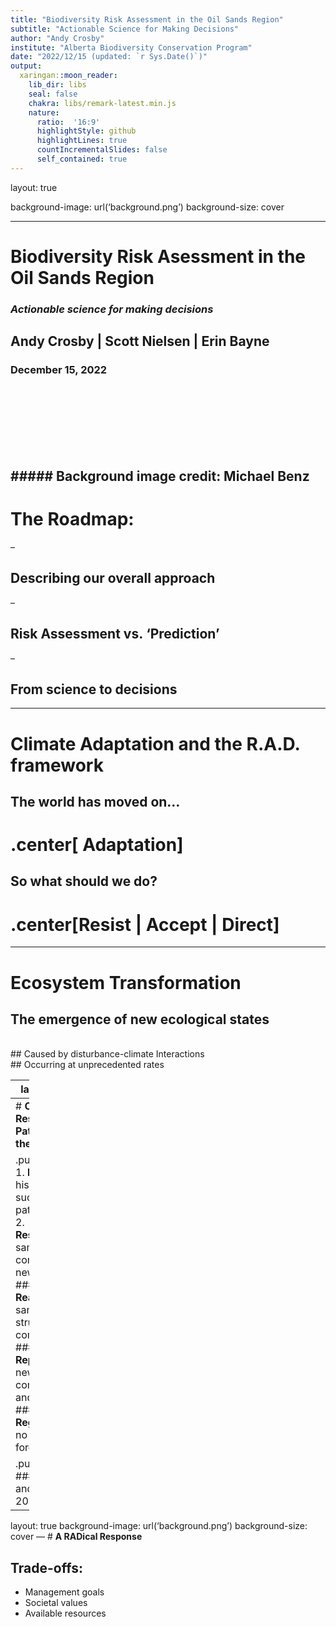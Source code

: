 ```yaml
---
title: "Biodiversity Risk Assessment in the Oil Sands Region"
subtitle: "Actionable Science for Making Decisions"
author: "Andy Crosby"
institute: "Alberta Biodiversity Conservation Program"
date: "2022/12/15 (updated: `r Sys.Date()`)"
output:
  xaringan::moon_reader:
    lib_dir: libs
    seal: false
    chakra: libs/remark-latest.min.js
    nature:
      ratio:  '16:9'
      highlightStyle: github
      highlightLines: true
      countIncrementalSlides: false
      self_contained: true
---
```


layout: true

background-image: url('background.png')
background-size: cover

---

# Biodiversity Risk Asessment in the Oil Sands Region 

### *Actionable science for making decisions* 



## Andy Crosby | Scott Nielsen | Erin Bayne 
### December 15, 2022  
<br />
<br />
<br />
<br />
<br />
<br />

##### Background image credit: Michael Benz
---

# **The Roadmap:** 

--

## Describing our overall approach 

--

## Risk Assessment vs. 'Prediction' 

--

## From science to decisions

---

# **Climate Adaptation and the R.A.D. framework** 

## The  world has moved on...  


# .center[ **Adaptation**]  

## So what should we do? 

# .center[**R**esist | **A**ccept | **D**irect]


---

# **Ecosystem Transformation** 
## The emergence of new ecological states
<br />
## Caused by disturbance-climate Interactions
<br />
## Occurring at unprecedented rates

---
layout: false 

# **Ecosystem Transformation** 
(Thompson et al. 2022; Fisheries)
<img src="transformation.png" width="75%" align="right" />

---
# **Changing Response Pathways in the Boreal ** 

.pull-left[
### 1. **Resilliance:** historic  successional pathway
### 2. **Restructuring:** same composition, new structure 
### 3. **Reassembly:** same structure, new composition
### 4. **Replacement:** new composition and structure
### 5. **Regime shift:** no longer a forest
]

.pull-right[
![](response-pathways.jpg)
#### (Seidle and Turner 2022; PNAS)
]

---
layout: true 
background-image: url('background.png')
background-size: cover
---
# **A RADical Response** 

## Trade-offs: 
- Management goals
- Societal values
- Available resources 


